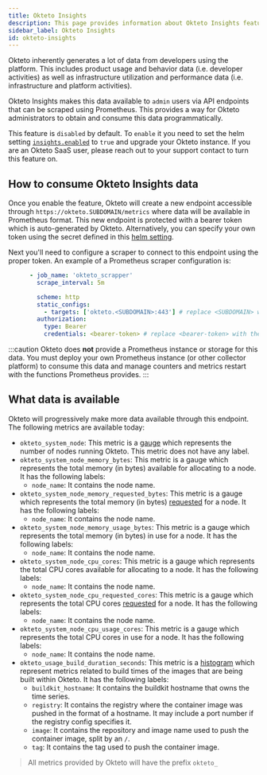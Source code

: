 ```yaml
---
title: Okteto Insights
description: This page provides information about Okteto Insights feature.
sidebar_label: Okteto Insights
id: okteto-insights
---
```


Okteto inherently generates a lot of data from developers using the platform. This includes product usage and behavior data (i.e. developer activities) as well as infrastructure utilization and performance data (i.e. infrastructure and platform activities). 

Okteto Insights makes this data available to `admin` users via API endpoints that can be scraped using Prometheus. This provides a way for Okteto administrators to obtain and consume this data programmatically.

This feature is `disabled` by default. To `enable` it you need to set the helm setting [`insights.enabled`](reference/helm-chart-values.mdx/#insights) to `true` and upgrade your Okteto instance. If you are an Okteto SaaS user, please reach out to your support contact to turn this feature on.

## How to consume Okteto Insights data

Once you enable the feature, Okteto will create a new endpoint accessible through `https://okteto.SUBDOMAIN/metrics` where data will be available in Prometheus format. This new endpoint is protected with a bearer token which is auto-generated by Okteto. Alternatively, you can specify your own token using the secret defined in this [helm setting](reference/helm-chart-values.mdx/#insights).

Next you'll need to configure a scraper to connect to this endpoint using the proper token. An example of a Prometheus scraper configuration is:

```yaml
      - job_name: 'okteto_scrapper'
        scrape_interval: 5m

        scheme: http
        static_configs:
          - targets: ['okteto.<SUBDOMAIN>:443'] # replace <SUBDOMAIN> with your Okteto subdomain
        authorization:
          type: Bearer
          credentials: <bearer-token> # replace <bearer-token> with the token generated by Okteto
```

:::caution
Okteto does **not** provide a Prometheus instance or storage for this data.  You must deploy your own Prometheus instance (or other collector platform) to consume this data and manage counters and metrics restart with the functions Prometheus provides.
:::

## What data is available

Okteto will progressively make more data available through this endpoint. The following metrics are available today:

- `okteto_system_node`: This metric is a [gauge](https://prometheus.io/docs/concepts/metric_types/#gauge) which represents the number of nodes running Okteto. This metric does not have any label.
- `okteto_system_node_memory_bytes`: This metric is a gauge which represents the total memory (in bytes) available for allocating to a node. It has the following labels:
    - `node_name`: It contains the node name.
- `okteto_system_node_memory_requested_bytes`: This metric is a gauge which represents the total memory (in bytes) [requested](https://kubernetes.io/docs/concepts/configuration/manage-resources-containers/) for a node. It has the following labels:
    - `node_name`: It contains the node name.
- `okteto_system_node_memory_usage_bytes`: This metric is a gauge which represents the total memory (in bytes) in use for a node. It has the following labels:
    - `node_name`: It contains the node name.
- `okteto_system_node_cpu_cores`: This metric is a gauge which represents the total CPU cores available for allocating to a node. It has the following labels:
    - `node_name`: It contains the node name.
- `okteto_system_node_cpu_requested_cores`: This metric is a gauge which represents the total CPU cores [requested](https://kubernetes.io/docs/concepts/configuration/manage-resources-containers/) for a node. It has the following labels:
    - `node_name`: It contains the node name.
- `okteto_system_node_cpu_usage_cores`: This metric is a gauge which represents the total CPU cores in use for a node. It has the following labels:
    - `node_name`: It contains the node name.
- `okteto_usage_build_duration_seconds`: This metric is a [histogram](https://prometheus.io/docs/practices/histograms/) which represent metrics related to build times of the images that are being built within Okteto. It has the following labels:
    - `buildkit_hostname`: It contains the buildkit hostname that owns the time series. 
    - `registry`: It contains the registry where the container image was pushed in the format of a hostname. It may include a port number if the registry config specifies it.
    - `image`: It contains the repository and image name used to push the container image, split by an `/`.
    - `tag`: It contains the tag used to push the container image.

> All metrics provided by Okteto will have the prefix `okteto_`